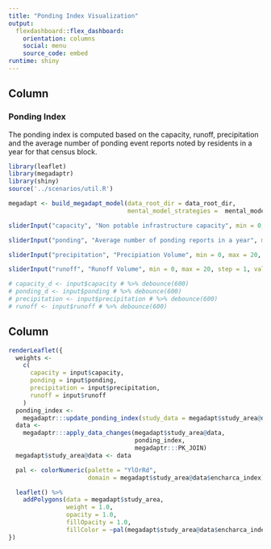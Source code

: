 ```yaml
---
title: "Ponding Index Visualization"
output: 
  flexdashboard::flex_dashboard:
    orientation: columns
    social: menu
    source_code: embed
runtime: shiny
---
```


Column {.sidebar}
-------------------------------------

### Ponding Index

The ponding index is computed based on the capacity, runoff, precipitation and the average number of ponding event reports noted by residents in a year for that census block.

```r
library(leaflet)
library(megadaptr)
library(shiny)
source('../scenarios/util.R')
```

```r
megadapt <- build_megadapt_model(data_root_dir = data_root_dir,
                                 mental_model_strategies =  mental_model_strategies)

sliderInput("capacity", "Non potable infrastructure capacity", min = 0, max = 20, step = 1, value = 5)

sliderInput("ponding", "Average number of ponding reports in a year", min = 0, max = 20, step = 1, value = 5)

sliderInput("precipitation", "Precipiation Volume", min = 0, max = 20, step = 1, value = 5)

sliderInput("runoff", "Runoff Volume", min = 0, max = 20, step = 1, value = 5)

# capacity_d <- input$capacity # %>% debounce(600)
# ponding_d <- input$ponding # %>% debounce(600)
# precipitation <- input$precipitation # %>% debounce(600)
# runoff <- input$runoff # %>% debounce(600)
```

Column
-------------------------------------

```r
renderLeaflet({
  weights <-
    c(
      capacity = input$capacity,
      ponding = input$ponding,
      precipitation = input$precipitation,
      runoff = input$runoff
    )
  ponding_index <-
    megadaptr:::update_ponding_index(study_data = megadapt$study_area@data, weights = weights)
  data <-
    megadaptr:::apply_data_changes(megadapt$study_area@data,
                                   ponding_index,
                                   megadaptr:::PK_JOIN)
  megadapt$study_area@data <- data

  pal <- colorNumeric(palette = "YlOrRd",
                      domain = megadapt$study_area@data$encharca_index)

  leaflet() %>%
    addPolygons(data = megadapt$study_area,
                weight = 1.0,
                opacity = 1.0,
                fillOpacity = 1.0,
                fillColor = ~pal(megadapt$study_area@data$encharca_index))
})
```
